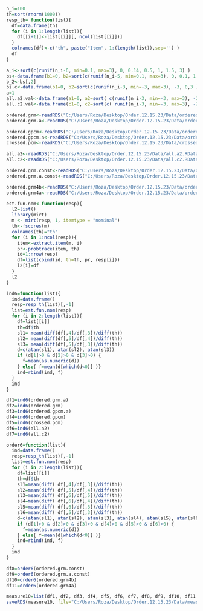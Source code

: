 

```{r}
n_i=100
th=sort(rnorm(1000))
resp_th= function(list){
  df=data.frame(th)
  for (i in 1:length(list)){
    df[[i+1]]<-list[[i]][, ncol(list[[i]])]
  }
  colnames(df)<-c("th", paste("Item", 1:(length(list)),sep='') )
  df
}

a_i<-sort(c(runif(n_i-6, min=0.1, max=3), 0, 0.14, 0.5, 1, 1.5, 3) )
bs<-data.frame(b1=0, b2=sort(c(runif(n_i-5, min=0.1, max=3), 0, 0.1, 1.4, 2, 3 )) )
b_2<-bs[,2]
bs.c<-data.frame(b1=0, b2=sort(c(runif(n_i-3, min=-3, max=3), -3, 0,3 )) ) 
a=1
all.a2.val<-data.frame(a1=0, a2=sort( c(runif(n_i-3, min=-3, max=3), -2, 1, 3 )), a3=2 )
all.c2.val<-data.frame(c1=0, c2=sort(c( runif(n_i-3, min=-3, max=3), -2, 1, 3 )), c3=2 )
```


```{r}
ordered.grm<-readRDS("C:/Users/Roza/Desktop/Order.12.15.23/Data/ordered.grm.Vary_b,a=1.RData")
ordered.grm.a<-readRDS("C:/Users/Roza/Desktop/Order.12.15.23/Data/ordered.grm.Vary_a.RData")

ordered.gpcm<-readRDS("C:/Users/Roza/Desktop/Order.12.15.23/Data/ordered.gpcm.Vary_b,a=1.RData")
ordered.gpcm.a<-readRDS("C:/Users/Roza/Desktop/Order.12.15.23/Data/ordered.gpcm.Vary_a.RData")
crossed.pcm<-readRDS("C:/Users/Roza/Desktop/Order.12.15.23/Data/crossed.pcm.RData")

all.a2<-readRDS("C:/Users/Roza/Desktop/Order.12.15.23/Data/all.a2.RData")
all.c2<-readRDS("C:/Users/Roza/Desktop/Order.12.15.23/Data/all.c2.RData")

ordered.grm.const<-readRDS("C:/Users/Roza/Desktop/Order.12.15.23/Data/ordered.grm.const.RData")
ordered.grm.a.const<-readRDS("C:/Users/Roza/Desktop/Order.12.15.23/Data/ordered.grm.a.const.RData")

ordered.grm4b<-readRDS("C:/Users/Roza/Desktop/Order.12.15.23/Data/ordered.grm4b.RData")
ordered.grm4a<-readRDS("C:/Users/Roza/Desktop/Order.12.15.23/Data/ordered.grm4a.RData")
```


```{r}
est.fun.nom<-function(resp){
  l2=list()
  library(mirt)
  m <- mirt(resp, 1, itemtype = "nominal") 
  th<-fscores(m)
  colnames(th)="th"
  for (i in 1:ncol(resp)){
    item<-extract.item(m, i)
    pr<-probtrace(item, th)
    id=1:nrow(resp)
    df=list(cbind(id, th=th, pr, resp[i]))
    l2[i]=df
  }
  l2
}
```


```{r}
ind6=function(list){
  ind=data.frame()
  resp=resp_th(list)[,-1]
  list=est.fun.nom(resp)
  for (i in 2:length(list)){
    df=list[[i]]
    th=df$th
    sl1= mean(diff(df[,4]/df[,3])/diff(th))
    sl2= mean(diff(df[,5]/df[,4])/diff(th))
    sl3= mean(diff(df[,5]/df[,3])/diff(th))
    d=c(atan(sl1), atan(sl2), atan(sl3))
    if (d[1]>0 & d[2]>0 & d[3]>0) {
      f=mean(as.numeric(d))
    } else{ f=mean(d[which(d<0)] )}
    ind=rbind(ind, f)
  }
  ind
}
```


```{r}
df1=ind6(ordered.grm.a)
df2=ind6(ordered.grm)
df3=ind6(ordered.gpcm.a)
df4=ind6(ordered.gpcm)
df5=ind6(crossed.pcm)
df6=ind6(all.a2)
df7=ind6(all.c2)
```


```{r}
order6=function(list){
  ind=data.frame()
  resp=resp_th(list)[,-1]
  list=est.fun.nom(resp)
  for (i in 2:length(list)){
    df=list[[i]]
    th=df$th
    sl1=mean(diff( df[,4]/df[,3])/diff(th))
    sl2=mean(diff( df[,5]/df[,4])/diff(th))
    sl3=mean(diff( df[,6]/df[,5])/diff(th))
    sl4=mean(diff( df[,6]/df[,4])/diff(th))
    sl5=mean(diff( df[,6]/df[,3])/diff(th))
    sl6=mean(diff( df[,5]/df[,3])/diff(th))
    d=c(atan(sl1), atan(sl2), atan(sl3), atan(sl4), atan(sl5), atan(sl6) )
    if (d[1]>0 & d[2]>0 & d[3]>0 & d[4]>0 & d[5]>0 & d[6]>0) {
      f=mean(as.numeric(d))
    } else{ f=mean(d[which(d<0)] )}
    ind=rbind(ind, f)
  }
  ind
}

df8=order6(ordered.grm.const)
df9=order6(ordered.grm.a.const)
df10=order6(ordered.grm4b)
df11=order6(ordered.grm4a)
```

```{r}
measure10=list(df1, df2, df3, df4, df5, df6, df7, df8, df9, df10, df11 )
saveRDS(measure10, file="C:/Users/Roza/Desktop/Order.12.15.23/Data/measure10.RData")

```







